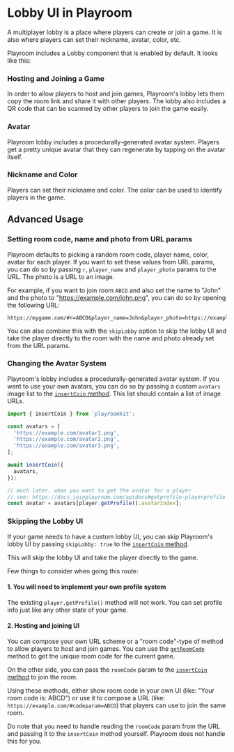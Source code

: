 
# Lobby UI in Playroom

A multiplayer lobby is a place where players can create or join a game. It is also where players can set their nickname, avatar, color, etc.

Playroom includes a Lobby component that is enabled by default. It looks like this:


<Preview src="/demos/react1.html" maxPlayers={0} />

### Hosting and Joining a Game

In order to allow players to host and join games, Playroom's lobby lets them copy the room link and share it with other players. The lobby also includes a QR code that can be scanned by other players to join the game easily.

### Avatar

Playroom lobby includes a procedurally-generated avatar system. Players get a pretty unique avatar that they can regenerate by tapping on the avatar itself.

### Nickname and Color

Players can set their nickname and color. The color can be used to identify players in the game.


## Advanced Usage

### Setting room code, name and photo from URL params
Playroom defaults to picking a random room code, player name, color, avatar for each player. If you want to set these values from URL params, you can do so by passing `r`, `player_name` and `player_photo` params to the URL. The photo is a URL to an image.

For example, if you want to join room `ABCD` and also set the name to "John" and the photo to "https://example.com/john.png", you can do so by opening the following URL:

```
https://mygame.com/#r=ABCD&player_name=John&player_photo=https://example.com/john.png
```

You can also combine this with the `skipLobby` option to skip the lobby UI and take the player directly to the room with the name and photo already set from the URL params.

### Changing the Avatar System

Playroom's lobby includes a procedurally-generated avatar system. If you want to use your own avatars, you can do so by passing a custom `avatars` image list to the [`insertCoin` method](https://docs.joinplayroom.com/apidocs#insertcoin-initoptions-). This list should contain a list of image URLs.

```js
import { insertCoin } from 'playroomkit';

const avatars = [
  'https://example.com/avatar1.png',
  'https://example.com/avatar2.png',
  'https://example.com/avatar3.png',
];

await insertCoin({
  avatars,
});

// much later, when you want to get the avatar for a player
// see: https://docs.joinplayroom.com/apidocs#getprofile-playerprofile
const avatar = avatars[player.getProfile().avatarIndex];
```


### Skipping the Lobby UI

If your game needs to have a custom lobby UI, you can skip Playroom's lobby UI by passing `skipLobby: true` to the [`insertCoin` method](https://docs.joinplayroom.com/apidocs#insertcoin-initoptions-).

This will skip the lobby UI and take the player directly to the game.

Few things to consider when going this route:
#### 1. You will need to implement your own profile system
The existing `player.getProfile()` method will not work. You can set profile info just like any other state of your game. 

#### 2. Hosting and joining UI
You can compose your own URL scheme or a "room code"-type of method to allow players to host and join games. You can use the [`getRoomCode`](https://docs.joinplayroom.com/apidocs#getroomcode) method to get the unique room code for the current game.

On the other side, you can pass the `roomCode` param to the [`insertCoin` method](https://docs.joinplayroom.com/apidocs#insertcoin-initoptions-) to join the room.

Using these methods, either show room code in your own UI (like: "Your room code is: ABCD") or use it to compose a URL (like: `https://example.com/#codeparam=ABCD`) that players can use to join the same room. 

Do note that you need to handle reading the `roomCode` param from the URL and passing it to the `insertCoin` method yourself. Playroom does not handle this for you.

